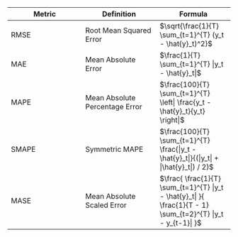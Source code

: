 | Metric| Definition | Formula |
|------|------|------|
| RMSE    | Root Mean Squared Error    | $\sqrt{\frac{1}{T} \sum_{t=1}^{T} (y_t - \hat{y}_t)^2}$   |
| MAE     | Mean Absolute Error     | $\frac{1}{T} \sum_{t=1}^{T} |y_t - \hat{y}_t|$   |
| MAPE    | Mean Absolute Percentage Error    | $\frac{100}{T} \sum_{t=1}^{T} \left| \frac{y_t - \hat{y}_t}{y_t} \right|$  |
| SMAPE   | Symmetric MAPE    | $\frac{100}{T} \sum_{t=1}^{T} \frac{|y_t - \hat{y}_t|}{(|y_t| + |\hat{y}_t|) / 2}$   |
| MASE    | Mean Absolute Scaled Error     | $\frac{ \frac{1}{T} \sum_{t=1}^{T} |y_t - \hat{y}_t| }{ \frac{1}{T - 1} \sum_{t=2}^{T} |y_t - y_{t-1}| }$  |


```{=latex} 
\begin{table}[ht]
\centering
\caption{Common metrics for evaluating forecasting models.}
\label{tbl-metrics}
\begin{tabular}{lll}
\hline
\textbf{Metric} & \textbf{Definition} & \textbf{Formula} \\
\hline
RMSE & Root Mean Squared Error & $\sqrt{\frac{1}{T} \sum_{t=1}^{T} (y_t - \hat{y}_t)^2}$ \\
MAE & Mean Absolute Error & $\frac{1}{T} \sum_{t=1}^{T} |y_t - \hat{y}_t|$ \\
MAPE & Mean Absolute Percentage Error & $\frac{100}{T} \sum_{t=1}^{T} \left| \frac{y_t - \hat{y}_t}{y_t} \right|$ \\
SMAPE & Symmetric MAPE & $\frac{100}{T} \sum_{t=1}^{T} \frac{|y_t - \hat{y}_t|}{(|y_t| + |\hat{y}_t|) / 2}$ \\
MASE & Mean Absolute Scaled Error & $\frac{ \frac{1}{T} \sum_{t=1}^{T} |y_t - \hat{y}_t| }{ \frac{1}{T - 1} \sum_{t=2}^{T} |y_t - y_{t-1}| }$ \\
\hline
\end{tabular}
\end{table}
```